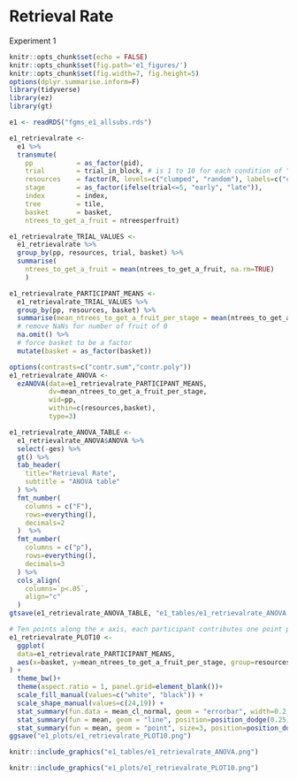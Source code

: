 # Retrieval Rate

Experiment 1

```r
knitr::opts_chunk$set(echo = FALSE)
knitr::opts_chunk$set(fig.path='e1_figures/')
knitr::opts_chunk$set(fig.width=7, fig.height=5)
options(dplyr.summarise.inform=F)
library(tidyverse)
library(ez)
library(gt)

e1 <- readRDS("fgms_e1_allsubs.rds")

e1_retrievalrate <-
  e1 %>%
  transmute(
    pp           = as_factor(pid),
    trial        = trial_in_block, # is 1 to 10 for each condition of "resources"
    resources    = factor(R, levels=c("clumped", "random"), labels=c("clumped", "random")),
    stage        = as_factor(ifelse(trial<=5, "early", "late")),
    index        = index,
    tree         = tile,
    basket       = basket,
    ntrees_to_get_a_fruit = ntreesperfruit)

e1_retrievalrate_TRIAL_VALUES <- 
  e1_retrievalrate %>% 
  group_by(pp, resources, trial, basket) %>% 
  summarise(
    ntrees_to_get_a_fruit = mean(ntrees_to_get_a_fruit, na.rm=TRUE)
    ) 

e1_retrievalrate_PARTICIPANT_MEANS <-
  e1_retrievalrate_TRIAL_VALUES %>% 
  group_by(pp, resources, basket) %>% 
  summarise(mean_ntrees_to_get_a_fruit_per_stage = mean(ntrees_to_get_a_fruit)) %>% 
  # remove NaNs for number of fruit of 0
  na.omit() %>% 
  # force basket to be a factor
  mutate(basket = as_factor(basket))

options(contrasts=c("contr.sum","contr.poly"))
e1_retrievalrate_ANOVA <- 
  ezANOVA(data=e1_retrievalrate_PARTICIPANT_MEANS,
          dv=mean_ntrees_to_get_a_fruit_per_stage,
          wid=pp,
          within=c(resources,basket),
          type=3)

e1_retrievalrate_ANOVA_TABLE <-
  e1_retrievalrate_ANOVA$ANOVA %>% 
  select(-ges) %>% 
  gt() %>% 
  tab_header(
    title="Retrieval Rate",
    subtitle = "ANOVA table"
  ) %>% 
  fmt_number(
    columns = c("F"),
    rows=everything(),
    decimals=2
  )  %>% 
  fmt_number(
    columns = c("p"),
    rows=everything(),
    decimals=3
  ) %>% 
  cols_align(
    columns=`p<.05`,
    align="c"
  )
gtsave(e1_retrievalrate_ANOVA_TABLE, "e1_tables/e1_retrievalrate_ANOVA.png")

# Ten points along the x axis, each participant contributes one point per cell
e1_retrievalrate_PLOT10 <-
  ggplot(
  data=e1_retrievalrate_PARTICIPANT_MEANS, 
  aes(x=basket, y=mean_ntrees_to_get_a_fruit_per_stage, group=resources, pch=resources, fill=resources)
) +
  theme_bw()+
  theme(aspect.ratio = 1, panel.grid=element_blank())+
  scale_fill_manual(values=c("white", "black")) +
  scale_shape_manual(values=c(24,19)) +
  stat_summary(fun.data = mean_cl_normal, geom = "errorbar", width=0.2, position=position_dodge(0.25)) +
  stat_summary(fun = mean, geom = "line", position=position_dodge(0.25)) + 
  stat_summary(fun = mean, geom = "point", size=3, position=position_dodge(0.25))
ggsave("e1_plots/e1_retrievalrate_PLOT10.png")
```

```r
knitr::include_graphics("e1_tables/e1_retrievalrate_ANOVA.png")
```

```r
knitr::include_graphics("e1_plots/e1_retrievalrate_PLOT10.png")
```

